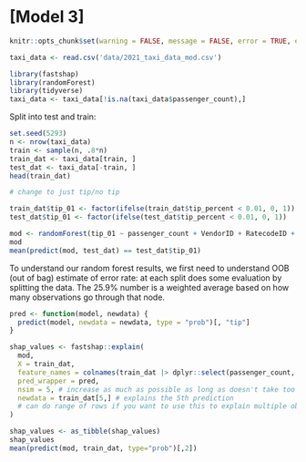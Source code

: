 # [Model 3]

```r
knitr::opts_chunk$set(warning = FALSE, message = FALSE, error = TRUE, echo = FALSE)
```

```r
taxi_data <- read.csv('data/2021_taxi_data_mod.csv')
```

```r
library(fastshap)
library(randomForest)
library(tidyverse)
taxi_data <- taxi_data[!is.na(taxi_data$passenger_count),]
```

Split into test and train:

```r
set.seed(5293)
n <- nrow(taxi_data)
train <- sample(n, .8*n)
train_dat <- taxi_data[train, ]
test_dat <- taxi_data[-train, ]
head(train_dat)
```


```r
# change to just tip/no tip

train_dat$tip_01 <- factor(ifelse(train_dat$tip_percent < 0.01, 0, 1))
test_dat$tip_01 <- factor(ifelse(test_dat$tip_percent < 0.01, 0, 1))

mod <- randomForest(tip_01 ~ passenger_count + VendorID + RatecodeID + DOLocationID + PULocationID + season + high_fare, data = train_dat)
mod
mean(predict(mod, test_dat) == test_dat$tip_01)
```

To understand our random forest results, we first need to understand OOB (out of bag) estimate of error rate: at each split does some evaluation by splitting the data. The 25.9% number is a weighted average based on how many observations go through that node. 


```r
pred <- function(model, newdata) {
  predict(model, newdata = newdata, type = "prob")[, "tip"]
}

shap_values <- fastshap::explain(
  mod, 
  X = train_dat,           
  feature_names = colnames(train_dat |> dplyr::select(passenger_count, VendorID, RatecodeID, dropoff_borough, season, high_fare)),
  pred_wrapper = pred, 
  nsim = 5, # increase as much as possible as long as doesn't take too long
  newdata = train_dat[5,] # explains the 5th prediction
  # can do range of rows if you want to use this to explain multiple observations
)
```


```r
shap_values <- as_tibble(shap_values)
shap_values
mean(predict(mod, train_dat, type="prob")[,2])
```






